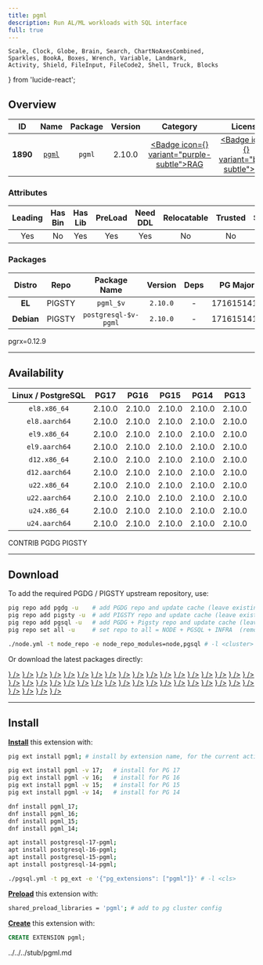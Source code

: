 ```yaml
---
title: pgml
description: Run AL/ML workloads with SQL interface
full: true
---
```


    Scale, Clock, Globe, Brain, Search, ChartNoAxesCombined,
    Sparkles, BookA, Boxes, Wrench, Variable, Landmark,
    Activity, Shield, FileInput, FileCode2, Shell, Truck, Blocks
} from 'lucide-react';

## Overview

| <TooltipIconButton tooltip="Extension unique identifier" side="top">ID</TooltipIconButton> | <TooltipIconButton tooltip="Extension name" side="top">Name</TooltipIconButton> | <TooltipIconButton tooltip="Package name for installation" side="top">Package</TooltipIconButton> | <TooltipIconButton tooltip="Latest available extension version" side="top">Version</TooltipIconButton> | <TooltipIconButton tooltip="Extension category" side="top">Category</TooltipIconButton> | <TooltipIconButton tooltip="Open source license" side="top">License</TooltipIconButton> | <TooltipIconButton tooltip="Programming language" side="top">Lang</TooltipIconButton> |
|:--------:|:--------:|:----------:|:--------------:|:---------------------------------------:|:------------------------------------------------------:|:----:|
| **1890** | [`pgml`](https://github.com/postgresml/postgresml) | `pgml` | 2.10.0 | <a href="/ext/rag" className="no-underline"><Badge icon={<Brain />} variant="purple-subtle">RAG</Badge></a> | <a href="/ext/list/license#mit" className="no-underline"><Badge icon={<Scale />} variant="blue-subtle">MIT</Badge></a> | <a href="/ext/list/lang#rust"><Badge icon={<FileCode2 />} variant="amber-subtle">Rust</Badge></a> |

### Attributes

| <TooltipIconButton tooltip="The Primary Leading extension in the Package" side="top">Leading</TooltipIconButton> | <TooltipIconButton tooltip="Contains binary utils" side="top">Has Bin</TooltipIconButton> | <TooltipIconButton tooltip="Contains .so shared library files" side="top">Has Lib</TooltipIconButton> | <TooltipIconButton tooltip="Requires preloading via shared_preload_libraries" side="top">PreLoad</TooltipIconButton> | <TooltipIconButton tooltip="Requires CREATE EXTENSION DDL command" side="top">Need DDL</TooltipIconButton> | <TooltipIconButton tooltip="Can be installed in any schema" side="top">Relocatable</TooltipIconButton> | <TooltipIconButton tooltip="Can be created by non-superuser" side="top">Trusted</TooltipIconButton> | <TooltipIconButton tooltip="Schemas used by this extension" side="top">Schemas</TooltipIconButton> |
|:-------:|:-------:|:-------:|:-------:|:--------:|:-----------:|:-------:|:-------:|
| Yes | No | Yes | Yes | Yes | No | No | `pgml` |

### Packages

| <TooltipIconButton tooltip="Linux distribution family, EL or Debian" side="top">Distro</TooltipIconButton> | <TooltipIconButton tooltip="Package repository" side="top">Repo</TooltipIconButton> | <TooltipIconButton tooltip="The RPM/DEB Package Name Pattern (replace $v with real pg major)" side="top">Package Name</TooltipIconButton> | <TooltipIconButton tooltip="Latest package version" side="top">Version</TooltipIconButton> | <TooltipIconButton tooltip="RPM/DEB Package dependencies" side="top">Deps</TooltipIconButton> | <TooltipIconButton tooltip="Available in these PostgreSQL Major Versions" side="top">PG Major</TooltipIconButton> |
|:----------:|:--------:|:------------------------:|:-----------:|:------------:|:------------------:|
|   **EL**   | <Badge variant="amber-subtle"><span className="font-bold">PIGSTY</span></Badge> | `pgml_$v` | `2.10.0` | - | <Badge variant="green-subtle">17</Badge><Badge variant="green-subtle">16</Badge><Badge variant="green-subtle">15</Badge><Badge variant="green-subtle">14</Badge><Badge variant="green-subtle">13</Badge> |
| **Debian** | <Badge variant="amber-subtle"><span className="font-bold">PIGSTY</span></Badge> | `postgresql-$v-pgml` | `2.10.0` | - | <Badge variant="green-subtle">17</Badge><Badge variant="green-subtle">16</Badge><Badge variant="green-subtle">15</Badge><Badge variant="green-subtle">14</Badge><Badge variant="red-subtle">13</Badge> |


<Callout title="Comments" type="info">
    pgrx=0.12.9
</Callout>


------

## Availability

| <TooltipIconButton tooltip="Linux Distro Arch / PostgreSQL Major Version" side="top">Linux / PostgreSQL </TooltipIconButton> | **PG17** | **PG16** | **PG15** | **PG14** | <span className="text-red-500">**PG13**</span> |
|:-----:|:-----:|:-----:|:-----:|:-----:|:-----:|
| `el8.x86_64` | <Badge variant="amber-subtle">2.10.0</Badge> | <Badge variant="amber-subtle">2.10.0</Badge> | <Badge variant="amber-subtle">2.10.0</Badge> | <Badge variant="amber-subtle">2.10.0</Badge> | <Badge variant="amber-subtle">2.10.0</Badge> |
| `el8.aarch64` | <Badge variant="amber-subtle">2.10.0</Badge> | <Badge variant="amber-subtle">2.10.0</Badge> | <Badge variant="amber-subtle">2.10.0</Badge> | <Badge variant="amber-subtle">2.10.0</Badge> | <Badge variant="amber-subtle">2.10.0</Badge> |
| `el9.x86_64` | <Badge variant="amber-subtle">2.10.0</Badge> | <Badge variant="amber-subtle">2.10.0</Badge> | <Badge variant="amber-subtle">2.10.0</Badge> | <Badge variant="amber-subtle">2.10.0</Badge> | <Badge variant="amber-subtle">2.10.0</Badge> |
| `el9.aarch64` | <Badge variant="amber-subtle">2.10.0</Badge> | <Badge variant="amber-subtle">2.10.0</Badge> | <Badge variant="amber-subtle">2.10.0</Badge> | <Badge variant="amber-subtle">2.10.0</Badge> | <Badge variant="amber-subtle">2.10.0</Badge> |
| `d12.x86_64` | <Badge variant="amber-subtle">2.10.0</Badge> | <Badge variant="amber-subtle">2.10.0</Badge> | <Badge variant="amber-subtle">2.10.0</Badge> | <Badge variant="amber-subtle">2.10.0</Badge> | <Badge variant="amber-subtle">2.10.0</Badge> |
| `d12.aarch64` | <Badge variant="amber-subtle">2.10.0</Badge> | <Badge variant="amber-subtle">2.10.0</Badge> | <Badge variant="amber-subtle">2.10.0</Badge> | <Badge variant="amber-subtle">2.10.0</Badge> | <Badge variant="amber-subtle">2.10.0</Badge> |
| `u22.x86_64` | <Badge variant="amber-subtle">2.10.0</Badge> | <Badge variant="amber-subtle">2.10.0</Badge> | <Badge variant="amber-subtle">2.10.0</Badge> | <Badge variant="amber-subtle">2.10.0</Badge> | <Badge variant="amber-subtle">2.10.0</Badge> |
| `u22.aarch64` | <Badge variant="amber-subtle">2.10.0</Badge> | <Badge variant="amber-subtle">2.10.0</Badge> | <Badge variant="amber-subtle">2.10.0</Badge> | <Badge variant="amber-subtle">2.10.0</Badge> | <Badge variant="amber-subtle">2.10.0</Badge> |
| `u24.x86_64` | <Badge variant="amber-subtle">2.10.0</Badge> | <Badge variant="amber-subtle">2.10.0</Badge> | <Badge variant="amber-subtle">2.10.0</Badge> | <Badge variant="amber-subtle">2.10.0</Badge> | <Badge variant="amber-subtle">2.10.0</Badge> |
| `u24.aarch64` | <Badge variant="amber-subtle">2.10.0</Badge> | <Badge variant="amber-subtle">2.10.0</Badge> | <Badge variant="amber-subtle">2.10.0</Badge> | <Badge variant="amber-subtle">2.10.0</Badge> | <Badge variant="amber-subtle">2.10.0</Badge> |

<Badge variant="green-subtle"><span className="font-black">CONTRIB</span></Badge> <Badge variant="blue-subtle"><span className="font-black">PGDG</span></Badge> <Badge variant="amber-subtle"><span className="font-black">PIGSTY</span></Badge>

------

## Download

To add the required PGDG / PIGSTY upstream repository, use:

```bash tab="pig"
pig repo add pgdg -u    # add PGDG repo and update cache (leave existing repos)
pig repo add pigsty -u  # add PIGSTY repo and update cache (leave existing repos)
pig repo add pgsql -u   # add PGDG + Pigsty repo and update cache (leave existing repos)
pig repo set all -u     # set repo to all = NODE + PGSQL + INFRA  (remove existing repos)
```
```bash tab="pigsty"
./node.yml -t node_repo -e node_repo_modules=node,pgsql # -l <cluster>
```

Or download the latest packages directly:

<Files>
    <Folder name="el8.x86_64">
        <a href="https://repo.pigsty.io/yum/pgsql/el8.x86_64/pgml_17-2.10.0-1PIGSTY.el8.x86_64.rpm"><File name="pgml_17-2.10.0-1PIGSTY.el8.x86_64.rpm" icon={<Package className="text-emerald-500" />} /></a>
        <a href="https://repo.pigsty.io/yum/pgsql/el8.x86_64/pgml_16-2.10.0-1PIGSTY.el8.x86_64.rpm"><File name="pgml_16-2.10.0-1PIGSTY.el8.x86_64.rpm" icon={<Package className="text-emerald-500" />} /></a>
        <a href="https://repo.pigsty.io/yum/pgsql/el8.x86_64/pgml_15-2.10.0-1PIGSTY.el8.x86_64.rpm"><File name="pgml_15-2.10.0-1PIGSTY.el8.x86_64.rpm" icon={<Package className="text-emerald-500" />} /></a>
        <a href="https://repo.pigsty.io/yum/pgsql/el8.x86_64/pgml_14-2.10.0-1PIGSTY.el8.x86_64.rpm"><File name="pgml_14-2.10.0-1PIGSTY.el8.x86_64.rpm" icon={<Package className="text-emerald-500" />} /></a>
    </Folder>
    <Folder name="el8.aarch64">
        <a href="https://repo.pigsty.io/yum/pgsql/el8.aarch64/pgml_17-2.10.0-1PIGSTY.el8.aarch64.rpm"><File name="pgml_17-2.10.0-1PIGSTY.el8.aarch64.rpm" icon={<Package className="text-orange-500" />} /></a>
        <a href="https://repo.pigsty.io/yum/pgsql/el8.aarch64/pgml_16-2.10.0-1PIGSTY.el8.aarch64.rpm"><File name="pgml_16-2.10.0-1PIGSTY.el8.aarch64.rpm" icon={<Package className="text-orange-500" />} /></a>
        <a href="https://repo.pigsty.io/yum/pgsql/el8.aarch64/pgml_15-2.10.0-1PIGSTY.el8.aarch64.rpm"><File name="pgml_15-2.10.0-1PIGSTY.el8.aarch64.rpm" icon={<Package className="text-orange-500" />} /></a>
        <a href="https://repo.pigsty.io/yum/pgsql/el8.aarch64/pgml_14-2.10.0-1PIGSTY.el8.aarch64.rpm"><File name="pgml_14-2.10.0-1PIGSTY.el8.aarch64.rpm" icon={<Package className="text-orange-500" />} /></a>
    </Folder>
    <Folder name="el9.x86_64">
        <a href="https://repo.pigsty.io/yum/pgsql/el9.x86_64/pgml_17-2.10.0-1PIGSTY.el9.x86_64.rpm"><File name="pgml_17-2.10.0-1PIGSTY.el9.x86_64.rpm" icon={<Package className="text-emerald-500" />} /></a>
        <a href="https://repo.pigsty.io/yum/pgsql/el9.x86_64/pgml_16-2.10.0-1PIGSTY.el9.x86_64.rpm"><File name="pgml_16-2.10.0-1PIGSTY.el9.x86_64.rpm" icon={<Package className="text-emerald-500" />} /></a>
        <a href="https://repo.pigsty.io/yum/pgsql/el9.x86_64/pgml_15-2.10.0-1PIGSTY.el9.x86_64.rpm"><File name="pgml_15-2.10.0-1PIGSTY.el9.x86_64.rpm" icon={<Package className="text-emerald-500" />} /></a>
        <a href="https://repo.pigsty.io/yum/pgsql/el9.x86_64/pgml_14-2.10.0-1PIGSTY.el9.x86_64.rpm"><File name="pgml_14-2.10.0-1PIGSTY.el9.x86_64.rpm" icon={<Package className="text-emerald-500" />} /></a>
    </Folder>
    <Folder name="el9.aarch64">
        <a href="https://repo.pigsty.io/yum/pgsql/el9.aarch64/pgml_17-2.10.0-1PIGSTY.el9.aarch64.rpm"><File name="pgml_17-2.10.0-1PIGSTY.el9.aarch64.rpm" icon={<Package className="text-orange-500" />} /></a>
        <a href="https://repo.pigsty.io/yum/pgsql/el9.aarch64/pgml_16-2.10.0-1PIGSTY.el9.aarch64.rpm"><File name="pgml_16-2.10.0-1PIGSTY.el9.aarch64.rpm" icon={<Package className="text-orange-500" />} /></a>
        <a href="https://repo.pigsty.io/yum/pgsql/el9.aarch64/pgml_15-2.10.0-1PIGSTY.el9.aarch64.rpm"><File name="pgml_15-2.10.0-1PIGSTY.el9.aarch64.rpm" icon={<Package className="text-orange-500" />} /></a>
        <a href="https://repo.pigsty.io/yum/pgsql/el9.aarch64/pgml_14-2.10.0-1PIGSTY.el9.aarch64.rpm"><File name="pgml_14-2.10.0-1PIGSTY.el9.aarch64.rpm" icon={<Package className="text-orange-500" />} /></a>
    </Folder>
    <Folder name="d12.x86_64">
        <a href="https://repo.pigsty.io/apt/pgsql/bookworm/pool/main/p/pgml/postgresql-17-pgml_2.10.0-1PIGSTY~bookworm_amd64.deb"><File name="postgresql-17-pgml_2.10.0-1PIGSTY~bookworm_amd64.deb" icon={<Box className="text-emerald-500" />} /></a>
        <a href="https://repo.pigsty.io/apt/pgsql/bookworm/pool/main/p/pgml/postgresql-16-pgml_2.10.0-1PIGSTY~bookworm_amd64.deb"><File name="postgresql-16-pgml_2.10.0-1PIGSTY~bookworm_amd64.deb" icon={<Box className="text-emerald-500" />} /></a>
        <a href="https://repo.pigsty.io/apt/pgsql/bookworm/pool/main/p/pgml/postgresql-15-pgml_2.10.0-1PIGSTY~bookworm_amd64.deb"><File name="postgresql-15-pgml_2.10.0-1PIGSTY~bookworm_amd64.deb" icon={<Box className="text-emerald-500" />} /></a>
        <a href="https://repo.pigsty.io/apt/pgsql/bookworm/pool/main/p/pgml/postgresql-14-pgml_2.10.0-1PIGSTY~bookworm_amd64.deb"><File name="postgresql-14-pgml_2.10.0-1PIGSTY~bookworm_amd64.deb" icon={<Box className="text-emerald-500" />} /></a>
    </Folder>
    <Folder name="d12.aarch64">
        <a href="https://repo.pigsty.io/apt/pgsql/bookworm/pool/main/p/pgml/postgresql-17-pgml_2.10.0-1PIGSTY~bookworm_arm64.deb"><File name="postgresql-17-pgml_2.10.0-1PIGSTY~bookworm_arm64.deb" icon={<Box className="text-orange-500" />} /></a>
        <a href="https://repo.pigsty.io/apt/pgsql/bookworm/pool/main/p/pgml/postgresql-16-pgml_2.10.0-1PIGSTY~bookworm_arm64.deb"><File name="postgresql-16-pgml_2.10.0-1PIGSTY~bookworm_arm64.deb" icon={<Box className="text-orange-500" />} /></a>
        <a href="https://repo.pigsty.io/apt/pgsql/bookworm/pool/main/p/pgml/postgresql-15-pgml_2.10.0-1PIGSTY~bookworm_arm64.deb"><File name="postgresql-15-pgml_2.10.0-1PIGSTY~bookworm_arm64.deb" icon={<Box className="text-orange-500" />} /></a>
        <a href="https://repo.pigsty.io/apt/pgsql/bookworm/pool/main/p/pgml/postgresql-14-pgml_2.10.0-1PIGSTY~bookworm_arm64.deb"><File name="postgresql-14-pgml_2.10.0-1PIGSTY~bookworm_arm64.deb" icon={<Box className="text-orange-500" />} /></a>
    </Folder>
    <Folder name="u22.x86_64">
        <a href="https://repo.pigsty.io/apt/pgsql/jammy/pool/main/p/pgml/postgresql-17-pgml_2.10.0-1PIGSTY~jammy_amd64.deb"><File name="postgresql-17-pgml_2.10.0-1PIGSTY~jammy_amd64.deb" icon={<Box className="text-emerald-500" />} /></a>
        <a href="https://repo.pigsty.io/apt/pgsql/jammy/pool/main/p/pgml/postgresql-16-pgml_2.10.0-1PIGSTY~jammy_amd64.deb"><File name="postgresql-16-pgml_2.10.0-1PIGSTY~jammy_amd64.deb" icon={<Box className="text-emerald-500" />} /></a>
        <a href="https://repo.pigsty.io/apt/pgsql/jammy/pool/main/p/pgml/postgresql-15-pgml_2.10.0-1PIGSTY~jammy_amd64.deb"><File name="postgresql-15-pgml_2.10.0-1PIGSTY~jammy_amd64.deb" icon={<Box className="text-emerald-500" />} /></a>
        <a href="https://repo.pigsty.io/apt/pgsql/jammy/pool/main/p/pgml/postgresql-14-pgml_2.10.0-1PIGSTY~jammy_amd64.deb"><File name="postgresql-14-pgml_2.10.0-1PIGSTY~jammy_amd64.deb" icon={<Box className="text-emerald-500" />} /></a>
    </Folder>
    <Folder name="u22.aarch64">
        <a href="https://repo.pigsty.io/apt/pgsql/jammy/pool/main/p/pgml/postgresql-17-pgml_2.10.0-1PIGSTY~jammy_arm64.deb"><File name="postgresql-17-pgml_2.10.0-1PIGSTY~jammy_arm64.deb" icon={<Box className="text-orange-500" />} /></a>
        <a href="https://repo.pigsty.io/apt/pgsql/jammy/pool/main/p/pgml/postgresql-16-pgml_2.10.0-1PIGSTY~jammy_arm64.deb"><File name="postgresql-16-pgml_2.10.0-1PIGSTY~jammy_arm64.deb" icon={<Box className="text-orange-500" />} /></a>
        <a href="https://repo.pigsty.io/apt/pgsql/jammy/pool/main/p/pgml/postgresql-15-pgml_2.10.0-1PIGSTY~jammy_arm64.deb"><File name="postgresql-15-pgml_2.10.0-1PIGSTY~jammy_arm64.deb" icon={<Box className="text-orange-500" />} /></a>
        <a href="https://repo.pigsty.io/apt/pgsql/jammy/pool/main/p/pgml/postgresql-14-pgml_2.10.0-1PIGSTY~jammy_arm64.deb"><File name="postgresql-14-pgml_2.10.0-1PIGSTY~jammy_arm64.deb" icon={<Box className="text-orange-500" />} /></a>
    </Folder>
    <Folder name="u24.x86_64">
        <a href="https://repo.pigsty.io/apt/pgsql/noble/pool/main/p/pgml/postgresql-17-pgml_2.10.0-1PIGSTY~noble_amd64.deb"><File name="postgresql-17-pgml_2.10.0-1PIGSTY~noble_amd64.deb" icon={<Box className="text-emerald-500" />} /></a>
        <a href="https://repo.pigsty.io/apt/pgsql/noble/pool/main/p/pgml/postgresql-16-pgml_2.10.0-1PIGSTY~noble_amd64.deb"><File name="postgresql-16-pgml_2.10.0-1PIGSTY~noble_amd64.deb" icon={<Box className="text-emerald-500" />} /></a>
        <a href="https://repo.pigsty.io/apt/pgsql/noble/pool/main/p/pgml/postgresql-15-pgml_2.10.0-1PIGSTY~noble_amd64.deb"><File name="postgresql-15-pgml_2.10.0-1PIGSTY~noble_amd64.deb" icon={<Box className="text-emerald-500" />} /></a>
        <a href="https://repo.pigsty.io/apt/pgsql/noble/pool/main/p/pgml/postgresql-14-pgml_2.10.0-1PIGSTY~noble_amd64.deb"><File name="postgresql-14-pgml_2.10.0-1PIGSTY~noble_amd64.deb" icon={<Box className="text-emerald-500" />} /></a>
    </Folder>
    <Folder name="u24.aarch64">
        <a href="https://repo.pigsty.io/apt/pgsql/noble/pool/main/p/pgml/postgresql-17-pgml_2.10.0-1PIGSTY~noble_arm64.deb"><File name="postgresql-17-pgml_2.10.0-1PIGSTY~noble_arm64.deb" icon={<Box className="text-orange-500" />} /></a>
        <a href="https://repo.pigsty.io/apt/pgsql/noble/pool/main/p/pgml/postgresql-16-pgml_2.10.0-1PIGSTY~noble_arm64.deb"><File name="postgresql-16-pgml_2.10.0-1PIGSTY~noble_arm64.deb" icon={<Box className="text-orange-500" />} /></a>
        <a href="https://repo.pigsty.io/apt/pgsql/noble/pool/main/p/pgml/postgresql-15-pgml_2.10.0-1PIGSTY~noble_arm64.deb"><File name="postgresql-15-pgml_2.10.0-1PIGSTY~noble_arm64.deb" icon={<Box className="text-orange-500" />} /></a>
        <a href="https://repo.pigsty.io/apt/pgsql/noble/pool/main/p/pgml/postgresql-14-pgml_2.10.0-1PIGSTY~noble_arm64.deb"><File name="postgresql-14-pgml_2.10.0-1PIGSTY~noble_arm64.deb" icon={<Box className="text-orange-500" />} /></a>
    </Folder>
</Files>

------

## Install

[**Install**](/docs/pgsql/ext/install) this extension with:

```bash tab="pig"
pig ext install pgml; # install by extension name, for the current active PG version

pig ext install pgml -v 17;   # install for PG 17
pig ext install pgml -v 16;   # install for PG 16
pig ext install pgml -v 15;   # install for PG 15
pig ext install pgml -v 14;   # install for PG 14
```
```bash tab="yum" 
dnf install pgml_17;
dnf install pgml_16;
dnf install pgml_15;
dnf install pgml_14;
```
```bash tab="apt" 
apt install postgresql-17-pgml;
apt install postgresql-16-pgml;
apt install postgresql-15-pgml;
apt install postgresql-14-pgml;
```
```bash tab="ansible"
./pgsql.yml -t pg_ext -e '{"pg_extensions": ["pgml"]}' # -l <cls>
```

[**Preload**](/docs/pgsql/ext/load) this extension with:

```bash
shared_preload_libraries = 'pgml'; # add to pg cluster config
```

[**Create**](/docs/pgsql/ext/create) this extension with:

```sql
CREATE EXTENSION pgml;
```


<include>../../../stub/pgml.md</include>
